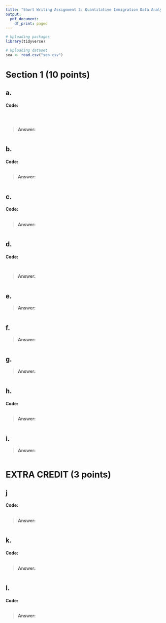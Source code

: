---
title: "Short Writing Assignment 2: Quantitative Immigration Data Analysis - Answer Sheet"
output:
  pdf_document:
    df_print: paged
---


```{r}
# Uploading packages
library(tidyverse)
```

```{r}
# Uploading dataset
sea <- read.csv("sea.csv")
```

# Section 1 (10 points)

## a.  

#### Code:

```{r}

```

```{r}

```

```{r}

```

> **Answer:**

```{r}

```

## b. 

#### Code:

```{r}

```

> **Answer:**

```{r}

```


## c.  

#### Code:

```{r}

```

> **Answer:**

```{r}

```

## d.

#### Code:

```{r}

```

```{r}

```

> **Answer:**

```{r}

```

## e.  

> **Answer:**

```{r}

```

## f.  

> **Answer:**

```{r}

```

## g.  

> **Answer:**

```{r}

```

## h. 

#### Code:

```{r}

```

> **Answer:**

```{r}

```


## i.  

> **Answer:**

```{r}

```

# EXTRA CREDIT (3 points)

## j

#### Code:

```{r}

```

> **Answer:**

```{r}

```

## k.

#### Code:

```{r}

```

> **Answer:**

```{r}

```

## l. 

#### Code:

```{r}

```

> **Answer:**

```{r}

```



